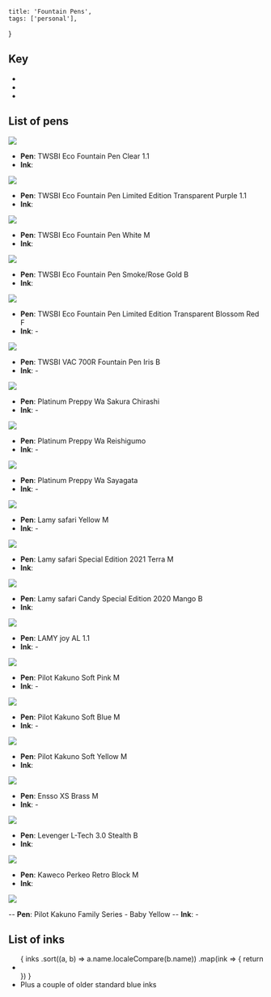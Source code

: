     title: 'Fountain Pens',
    tags: ['personal'],
}


## Key

- <Ink name="Normal ink" color="rgb(0, 136, 235)" />
- <Ink name="Shimmering ink" color="rgb(0, 136, 235)" shimmer="rgb(232, 213, 0)" />
- <Ink name="Iridescent/sheening ink" color="rgb(0, 136, 235)" sheen="rgb(255, 0, 119)" />

## List of pens

<Image src="https://res.cloudinary.com/cesque/image/upload/v1675958351/fountain-pens/photo_3_n5oi32.jpg" />

- **Pen**: TWSBI Eco Fountain Pen Clear 1.1
- **Ink**: <Ink ink="pelikan edelstein jade" />

<Image src="https://res.cloudinary.com/cesque/image/upload/v1675958351/fountain-pens/photo_4_pwnl2j.jpg" />

- **Pen**: TWSBI Eco Fountain Pen Limited Edition Transparent Purple 1.1
- **Ink**: <Ink ink="pilot iroshizuku murasaki-shikibu" />

<Image src="https://res.cloudinary.com/cesque/image/upload/v1675958351/fountain-pens/photo_1_kyr9qx.jpg" />

- **Pen**: TWSBI Eco Fountain Pen White M
- **Ink**: <Ink ink="diamine enchanted ocean" />

<Image src="https://res.cloudinary.com/cesque/image/upload/v1675958351/fountain-pens/photo_5_it8n76.jpg" />

- **Pen**: TWSBI Eco Fountain Pen Smoke/Rose Gold B
- **Ink**: <Ink ink="pelikan edelstein golden beryl" />

<Image src="https://res.cloudinary.com/cesque/image/upload/v1675958350/fountain-pens/photo_16_bogmbe.jpg" />

- **Pen**: TWSBI Eco Fountain Pen Limited Edition Transparent Blossom Red F
- **Ink**: - <Ink ink="diamine passion red" />

<Image src="https://res.cloudinary.com/cesque/image/upload/v1675958350/fountain-pens/photo_14_ccsawr.jpg" />

- **Pen**: TWSBI VAC 700R Fountain Pen Iris B
- **Ink**: -

<Image src="https://res.cloudinary.com/cesque/image/upload/v1675958351/fountain-pens/photo_6_nsbsov.jpg" />

- **Pen**: Platinum Preppy Wa Sakura Chirashi
- **Ink**: -

<Image src="https://res.cloudinary.com/cesque/image/upload/v1675958350/fountain-pens/photo_11_zjqx45.jpg" />

- **Pen**: Platinum Preppy Wa Reishigumo
- **Ink**: -

<Image src="https://res.cloudinary.com/cesque/image/upload/v1675958350/fountain-pens/photo_17_py7vvj.jpg" />

- **Pen**: Platinum Preppy Wa Sayagata
- **Ink**: -

<Image src="https://res.cloudinary.com/cesque/image/upload/v1675958351/fountain-pens/photo_2_uwpj1o.jpg" />

- **Pen**: Lamy safari Yellow M
- **Ink**: -

<Image src="https://res.cloudinary.com/cesque/image/upload/v1675958350/fountain-pens/photo_12_aftrv8.jpg" />

- **Pen**: Lamy safari Special Edition 2021 Terra M
- **Ink**: <Ink ink="pilot iroshizuku syo-ro" />

<Image src="https://res.cloudinary.com/cesque/image/upload/v1675958350/fountain-pens/photo_15_fzruyn.jpg" />

- **Pen**: Lamy safari Candy Special Edition 2020 Mango B
- **Ink**: <Ink ink="sailor shikiori yamadori" />

<Image src="https://res.cloudinary.com/cesque/image/upload/v1675958350/fountain-pens/photo_10_i4wono.jpg" />

- **Pen**: LAMY joy AL 1.1
- **Ink**: -

<Image src="https://res.cloudinary.com/cesque/image/upload/v1675958351/fountain-pens/photo_13_txrfir.jpg" />

- **Pen**: Pilot Kakuno Soft Pink M
- **Ink**: -

<Image src="https://res.cloudinary.com/cesque/image/upload/v1675958351/fountain-pens/photo_8_egvusf.jpg" />

- **Pen**: Pilot Kakuno Soft Blue M
- **Ink**: -

<Image src="https://res.cloudinary.com/cesque/image/upload/v1675958351/fountain-pens/photo_9_v86ais.jpg" />

- **Pen**: Pilot Kakuno Soft Yellow M
- **Ink**: <Ink ink="diamine golden ivy" />

<Image src="https://res.cloudinary.com/cesque/image/upload/v1675958351/fountain-pens/photo_7_gmlefp.jpg" />

- **Pen**: Ensso XS Brass M
- **Ink**: -

<Image src="https://res.cloudinary.com/cesque/image/upload/v1675958350/fountain-pens/photo_18_xs1iiy.jpg" />

- **Pen**: Levenger L-Tech 3.0 Stealth B
- **Ink**: <Ink ink="sailor shikiori sakuramori" />

<Image src="https://res.cloudinary.com/cesque/image/upload/v1675958350/fountain-pens/photo_19_uwcg3n.jpg" />

- **Pen**: Kaweco Perkeo Retro Block M
- **Ink**: <Ink ink="pilot iroshizuku yama-guri" />

<Image src="https://res.cloudinary.com/cesque/image/upload/v1709217702/fountain-pens/DSCF8163_photo_1_xdwnko.jpg" />

-- **Pen**: Pilot Kakuno Family Series - Baby Yellow
-- **Ink**: -

## List of inks

<ul>
    {
        inks
            .sort((a, b) => a.name.localeCompare(b.name))
            .map(ink => {
                return <li key={ ink.id }>
                    <Ink ink={ ink.id } />
                </li>
            })
    }
    <li>Plus a couple of older standard blue inks</li>
</ul>
